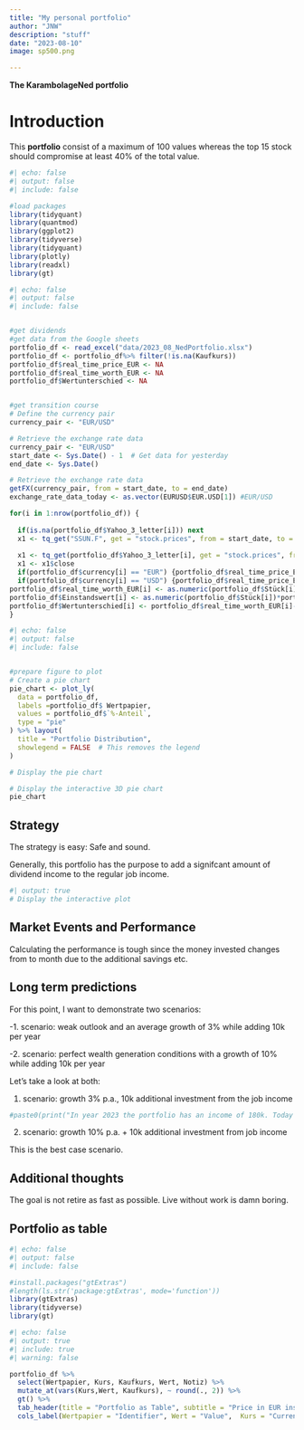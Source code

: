 ```yaml
---
title: "My personal portfolio"
author: "JNW"
description: "stuff"
date: "2023-08-10"
image: sp500.png

---
```


**The KarambolageNed portfolio**

# Introduction

This **portfolio** consist of a maximum of 100 values whereas the top 15 stock should compromise at least 40% of the total value.

```r
#| echo: false
#| output: false
#| include: false

#load packages
library(tidyquant)
library(quantmod)
library(ggplot2)
library(tidyverse)
library(tidyquant)
library(plotly)
library(readxl)
library(gt)
```

```r
 
#| echo: false
#| output: false
#| include: false


#get dividends
#get data from the Google sheets 
portfolio_df <- read_excel("data/2023_08_NedPortfolio.xlsx")
portfolio_df <- portfolio_df%>% filter(!is.na(Kaufkurs))
portfolio_df$real_time_price_EUR <- NA
portfolio_df$real_time_worth_EUR <- NA
portfolio_df$Wertunterschied <- NA


#get transition course 
# Define the currency pair
currency_pair <- "EUR/USD"

# Retrieve the exchange rate data
currency_pair <- "EUR/USD"
start_date <- Sys.Date() - 1  # Get data for yesterday
end_date <- Sys.Date()

# Retrieve the exchange rate data
getFX(currency_pair, from = start_date, to = end_date)
exchange_rate_data_today <- as.vector(EURUSD$EUR.USD[1]) #EUR/USD

for(i in 1:nrow(portfolio_df)) {
   
  if(is.na(portfolio_df$Yahoo_3_letter[i])) next
  x1 <- tq_get("SSUN.F", get = "stock.prices", from = start_date, to = end_date)
  
  x1 <- tq_get(portfolio_df$Yahoo_3_letter[i], get = "stock.prices", from = start_date, to = end_date)
  x1 <- x1$close
  if(portfolio_df$currency[i] == "EUR") {portfolio_df$real_time_price_EUR[i] <- x1}
  if(portfolio_df$currency[i] == "USD") {portfolio_df$real_time_price_EUR[i] <- x1/exchange_rate_data_today} 
portfolio_df$real_time_worth_EUR[i] <- as.numeric(portfolio_df$Stück[i])*portfolio_df$real_time_price_EUR[i]
portfolio_df$Einstandswert[i] <- as.numeric(portfolio_df$Stück[i])*portfolio_df$Kaufkurs[i]
portfolio_df$Wertunterschied[i] <- portfolio_df$real_time_worth_EUR[i]-portfolio_df$Einstandswert[i]
}


```

```r
#| echo: false
#| output: false
#| include: false


#prepare figure to plot
# Create a pie chart
pie_chart <- plot_ly(
  data = portfolio_df,
  labels =portfolio_df$ Wertpapier,
  values = portfolio_df$`%-Anteil`,
  type = "pie"
) %>% layout(
  title = "Portfolio Distribution",
  showlegend = FALSE  # This removes the legend
)

# Display the pie chart

```

```r
# Display the interactive 3D pie chart
pie_chart

```

## Strategy

The strategy is easy: Safe and sound.

Generally, this portfolio has the purpose to add a signifcant amount of dividend income to the regular job income.

```r
#| output: true
# Display the interactive plot

```

## Market Events and Performance

Calculating the performance is tough since the money invested changes from to month due to the additional savings etc.

## Long term predictions

For this point, I want to demonstrate two scenarios:

-1. scenario: weak outlook and an average growth of 3% while adding 10k per year

-2. scenario: perfect wealth generation conditions with a growth of 10% while adding 10k per year

Let's take a look at both:

1.  scenario: growth 3% p.a., 10k additional investment from the job income

```r
#paste0(print("In year 2023 the portfolio has an income of 180k. Today the value is", as.character(round(sum(x),3)), "k"))
```

2.  scenario: growth 10% p.a. + 10k additional investment from job income

This is the best case scenario.

## Additional thoughts

The goal is not retire as fast as possible. Live without work is damn boring.


## Portfolio as table 


```r
#| echo: false
#| output: false
#| include: false

#install.packages("gtExtras")
#length(ls.str('package:gtExtras', mode='function'))
library(gtExtras)
library(tidyverse)
library(gt)

```

```r
#| echo: false
#| output: true
#| include: true
#| warning: false

portfolio_df %>%
  select(Wertpapier, Kurs, Kaufkurs, Wert, Notiz) %>%
  mutate_at(vars(Kurs,Wert, Kaufkurs), ~ round(., 2)) %>%
  gt() %>%
  tab_header(title = "Portfolio as Table", subtitle = "Price in EUR instead of USD") %>%
  cols_label(Wertpapier = "Identifier", Wert = "Value",  Kurs = "Current Price", Kaufkurs = "Buying Price") 


```

